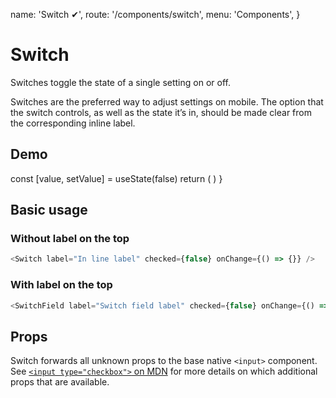   name: 'Switch ✔',
  route: '/components/switch',
  menu: 'Components',
}


# Switch

Switches toggle the state of a single setting on or off.

Switches are the preferred way to adjust settings on mobile. The option that the switch controls,
as well as the state it’s in, should be made clear from the corresponding inline label.

## Demo

  const [value, setValue] = useState(false)
  return (
    <Switch checked={value} onValueChange={setValue} label="Cool cool cool" />
  )
}

<DemoComponent />

## Basic usage

### Without label on the top

```typescript type="live"
<Switch label="In line label" checked={false} onChange={() => {}} />
```

### With label on the top

```typescript type="live"
<SwitchField label="Switch field label" checked={false} onChange={() => {}} />
```

## Props

Switch forwards all unknown props to the base native `<input>` component.
See [`<input type="checkbox">` on MDN](https://developer.mozilla.org/en-US/docs/Web/HTML/Element/input/checkbox)
for more details on which additional props that are available.

<Props of="Switch" />
